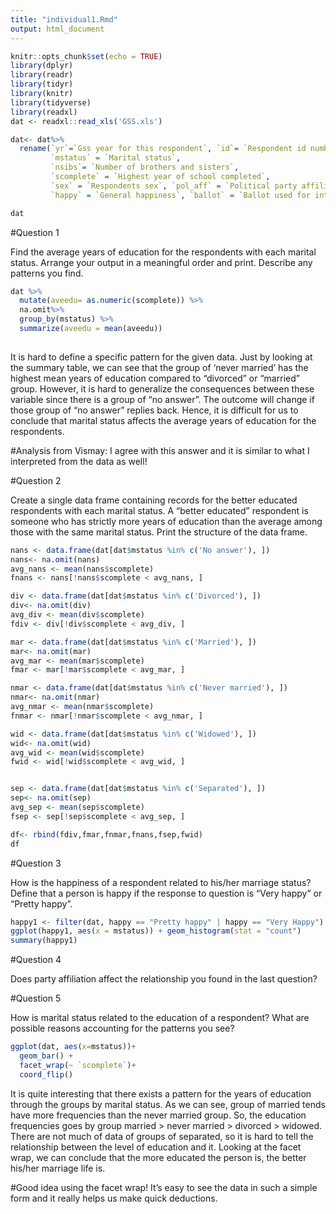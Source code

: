 ```yaml
---
title: "individual1.Rmd"
output: html_document
---
```


```r
knitr::opts_chunk$set(echo = TRUE)
library(dplyr)
library(readr)
library(tidyr)
library(knitr)
library(tidyverse)
library(readxl)
dat <- readxl::read_xls('GSS.xls')
```

```r
dat<- dat%>%
  rename(`yr`=`Gss year for this respondent`, `id`= `Respondent id number`,
         `mstatus` = `Marital status`,
         `nsibs`= `Number of brothers and sisters`,
         `scomplete` = `Highest year of school completed`,
         `sex` = `Respondents sex`, `pol_aff` = `Political party affiliation`,
         `happy` = `General happiness`, `ballot` = `Ballot used for interview`)

dat

```


#Question 1

Find the average years of education for the respondents with each marital status. Arrange your output in a meaningful order and print. Describe any patterns you find.


```r
dat %>%
  mutate(aveedu= as.numeric(scomplete)) %>%
  na.omit%>%
  group_by(mstatus) %>%
  summarize(aveedu = mean(aveedu))
  
```
It is hard to define a specific pattern for the given data. Just by looking at the summary table, we can see that the group of 'never married' has the highest mean years of education compared to "divorced" or "married" group. However, it is hard to generalize the consequences between these variable since there is a group of "no answer". The outcome will change if those group of "no answer" replies back. Hence, it is difficult for us to conclude that marital status affects the average years of education for the respondents. 

#Analysis from Vismay: I agree with this answer and it is similar to what I interpreted from the data as well!

#Question 2

Create a single data frame containing records for the better educated respondents with each marital status. A “better educated” respondent is someone who has strictly more years of education than the average among those with the same marital status. Print the structure of the data frame.
```r
nans <- data.frame(dat[dat$mstatus %in% c('No answer'), ])
nans<- na.omit(nans)
avg_nans <- mean(nans$scomplete)
fnans <- nans[!nans$scomplete < avg_nans, ]

div <- data.frame(dat[dat$mstatus %in% c('Divorced'), ])
div<- na.omit(div)
avg_div <- mean(div$scomplete)
fdiv <- div[!div$scomplete < avg_div, ]

mar <- data.frame(dat[dat$mstatus %in% c('Married'), ])
mar<- na.omit(mar)
avg_mar <- mean(mar$scomplete)
fmar <- mar[!mar$scomplete < avg_mar, ]

nmar <- data.frame(dat[dat$mstatus %in% c('Never married'), ])
nmar<- na.omit(nmar)
avg_nmar <- mean(nmar$scomplete)
fnmar <- nmar[!nmar$scomplete < avg_nmar, ]

wid <- data.frame(dat[dat$mstatus %in% c('Widowed'), ])
wid<- na.omit(wid)
avg_wid <- mean(wid$scomplete)
fwid <- wid[!wid$scomplete < avg_wid, ]


sep <- data.frame(dat[dat$mstatus %in% c('Separated'), ])
sep<- na.omit(sep)
avg_sep <- mean(sep$scomplete)
fsep <- sep[!sep$scomplete < avg_sep, ]

df<- rbind(fdiv,fmar,fnmar,fnans,fsep,fwid)
df
```

#Question 3 

How is the happiness of a respondent related to his/her marriage status? Define that a person is happy if the response to question is “Very happy” or “Pretty happy”.

```r
happy1 <- filter(dat, happy == "Pretty happy" | happy == "Very Happy")
ggplot(happy1, aes(x = mstatus)) + geom_histogram(stat = "count")
summary(happy1)

```


#Question 4  

Does party affiliation affect the relationship you found in the last question?



#Question 5 

How is marital status related to the education of a respondent? What are possible reasons accounting for the patterns you see?


```r
ggplot(dat, aes(x=mstatus))+ 
  geom_bar() +
  facet_wrap(~ `scomplete`)+
  coord_flip()

```
It is quite interesting that there exists a pattern for the years of education through the groups by marital status. As we can see, group of married tends have more frequencies than the never married group. So, the education frequencies goes by group married > never married > divorced > widowed. There are not much of data of groups of separated, so it is hard to tell the relationship between the level of education and it. 
Looking at the facet wrap, we can conclude that the more educated the person is, the better his/her marriage life is. 

#Good idea using the facet wrap! It's easy to see the data in such a simple form and it really helps us make quick deductions.


